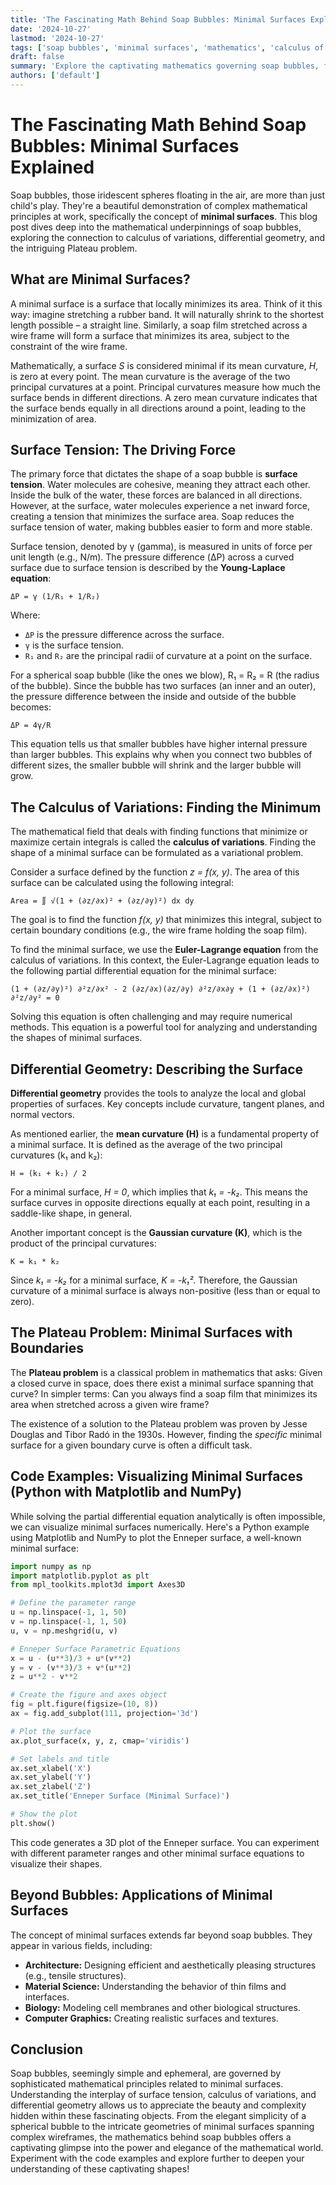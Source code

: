 ```yaml
---
title: 'The Fascinating Math Behind Soap Bubbles: Minimal Surfaces Explained'
date: '2024-10-27'
lastmod: '2024-10-27'
tags: ['soap bubbles', 'minimal surfaces', 'mathematics', 'calculus of variations', 'differential geometry', 'physics', 'surface tension', 'optimization', 'plateau problem']
draft: false
summary: 'Explore the captivating mathematics governing soap bubbles, focusing on minimal surfaces, surface tension, and the underlying principles of calculus of variations and differential geometry. Understand how soap bubbles naturally minimize their surface area while adhering to given constraints.'
authors: ['default']
---
```


# The Fascinating Math Behind Soap Bubbles: Minimal Surfaces Explained

Soap bubbles, those iridescent spheres floating in the air, are more than just child's play. They're a beautiful demonstration of complex mathematical principles at work, specifically the concept of **minimal surfaces**. This blog post dives deep into the mathematical underpinnings of soap bubbles, exploring the connection to calculus of variations, differential geometry, and the intriguing Plateau problem.

## What are Minimal Surfaces?

A minimal surface is a surface that locally minimizes its area.  Think of it this way: imagine stretching a rubber band. It will naturally shrink to the shortest length possible – a straight line.  Similarly, a soap film stretched across a wire frame will form a surface that minimizes its area, subject to the constraint of the wire frame.

Mathematically, a surface *S* is considered minimal if its mean curvature, *H*, is zero at every point. The mean curvature is the average of the two principal curvatures at a point.  Principal curvatures measure how much the surface bends in different directions. A zero mean curvature indicates that the surface bends equally in all directions around a point, leading to the minimization of area.

## Surface Tension: The Driving Force

The primary force that dictates the shape of a soap bubble is **surface tension**.  Water molecules are cohesive, meaning they attract each other. Inside the bulk of the water, these forces are balanced in all directions. However, at the surface, water molecules experience a net inward force, creating a tension that minimizes the surface area.  Soap reduces the surface tension of water, making bubbles easier to form and more stable.

Surface tension, denoted by γ (gamma), is measured in units of force per unit length (e.g., N/m).  The pressure difference (ΔP) across a curved surface due to surface tension is described by the **Young-Laplace equation**:

```
ΔP = γ (1/R₁ + 1/R₂)
```

Where:

*   `ΔP` is the pressure difference across the surface.
*   `γ` is the surface tension.
*   `R₁` and `R₂` are the principal radii of curvature at a point on the surface.

For a spherical soap bubble (like the ones we blow), R₁ = R₂ = R (the radius of the bubble).  Since the bubble has two surfaces (an inner and an outer), the pressure difference between the inside and outside of the bubble becomes:

```
ΔP = 4γ/R
```

This equation tells us that smaller bubbles have higher internal pressure than larger bubbles. This explains why when you connect two bubbles of different sizes, the smaller bubble will shrink and the larger bubble will grow.

## The Calculus of Variations: Finding the Minimum

The mathematical field that deals with finding functions that minimize or maximize certain integrals is called the **calculus of variations**.  Finding the shape of a minimal surface can be formulated as a variational problem.

Consider a surface defined by the function *z = f(x, y)*.  The area of this surface can be calculated using the following integral:

```
Area = ∬ √(1 + (∂z/∂x)² + (∂z/∂y)²) dx dy
```

The goal is to find the function *f(x, y)* that minimizes this integral, subject to certain boundary conditions (e.g., the wire frame holding the soap film).

To find the minimal surface, we use the **Euler-Lagrange equation** from the calculus of variations. In this context, the Euler-Lagrange equation leads to the following partial differential equation for the minimal surface:

```
(1 + (∂z/∂y)²) ∂²z/∂x² - 2 (∂z/∂x)(∂z/∂y) ∂²z/∂x∂y + (1 + (∂z/∂x)²) ∂²z/∂y² = 0
```

Solving this equation is often challenging and may require numerical methods.  This equation is a powerful tool for analyzing and understanding the shapes of minimal surfaces.

## Differential Geometry: Describing the Surface

**Differential geometry** provides the tools to analyze the local and global properties of surfaces.  Key concepts include curvature, tangent planes, and normal vectors.

As mentioned earlier, the **mean curvature (H)** is a fundamental property of a minimal surface. It is defined as the average of the two principal curvatures (k₁ and k₂):

```
H = (k₁ + k₂) / 2
```

For a minimal surface, *H = 0*, which implies that *k₁ = -k₂*. This means the surface curves in opposite directions equally at each point, resulting in a saddle-like shape, in general.

Another important concept is the **Gaussian curvature (K)**, which is the product of the principal curvatures:

```
K = k₁ * k₂
```

Since *k₁ = -k₂* for a minimal surface, *K = -k₁²*.  Therefore, the Gaussian curvature of a minimal surface is always non-positive (less than or equal to zero).

## The Plateau Problem: Minimal Surfaces with Boundaries

The **Plateau problem** is a classical problem in mathematics that asks: Given a closed curve in space, does there exist a minimal surface spanning that curve?  In simpler terms: Can you always find a soap film that minimizes its area when stretched across a given wire frame?

The existence of a solution to the Plateau problem was proven by Jesse Douglas and Tibor Radó in the 1930s.  However, finding the *specific* minimal surface for a given boundary curve is often a difficult task.

## Code Examples: Visualizing Minimal Surfaces (Python with Matplotlib and NumPy)

While solving the partial differential equation analytically is often impossible, we can visualize minimal surfaces numerically. Here's a Python example using Matplotlib and NumPy to plot the Enneper surface, a well-known minimal surface:

```python
import numpy as np
import matplotlib.pyplot as plt
from mpl_toolkits.mplot3d import Axes3D

# Define the parameter range
u = np.linspace(-1, 1, 50)
v = np.linspace(-1, 1, 50)
u, v = np.meshgrid(u, v)

# Enneper Surface Parametric Equations
x = u - (u**3)/3 + u*(v**2)
y = v - (v**3)/3 + v*(u**2)
z = u**2 - v**2

# Create the figure and axes object
fig = plt.figure(figsize=(10, 8))
ax = fig.add_subplot(111, projection='3d')

# Plot the surface
ax.plot_surface(x, y, z, cmap='viridis')

# Set labels and title
ax.set_xlabel('X')
ax.set_ylabel('Y')
ax.set_zlabel('Z')
ax.set_title('Enneper Surface (Minimal Surface)')

# Show the plot
plt.show()
```

This code generates a 3D plot of the Enneper surface.  You can experiment with different parameter ranges and other minimal surface equations to visualize their shapes.

## Beyond Bubbles: Applications of Minimal Surfaces

The concept of minimal surfaces extends far beyond soap bubbles. They appear in various fields, including:

*   **Architecture:** Designing efficient and aesthetically pleasing structures (e.g., tensile structures).
*   **Material Science:** Understanding the behavior of thin films and interfaces.
*   **Biology:** Modeling cell membranes and other biological structures.
*   **Computer Graphics:** Creating realistic surfaces and textures.

## Conclusion

Soap bubbles, seemingly simple and ephemeral, are governed by sophisticated mathematical principles related to minimal surfaces.  Understanding the interplay of surface tension, calculus of variations, and differential geometry allows us to appreciate the beauty and complexity hidden within these fascinating objects. From the elegant simplicity of a spherical bubble to the intricate geometries of minimal surfaces spanning complex wireframes, the mathematics behind soap bubbles offers a captivating glimpse into the power and elegance of the mathematical world.  Experiment with the code examples and explore further to deepen your understanding of these captivating shapes!